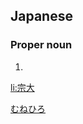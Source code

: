 ==Japanese==
{{ja-kanjitab|宗|大}}

===Proper noun===
{{ja-pos|proper|むねひろ}}

# {{given name|male|lang=ja}}

[[Category:Japanese male given names|むねひろ]]

[[li:宗大]]